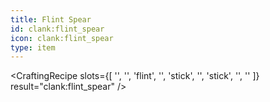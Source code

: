 ```yaml
---
title: Flint Spear
id: clank:flint_spear
icon: clank:flint_spear
type: item
---
```


<CraftingRecipe
    slots={[
        '',
        '',
        'flint',
        '',
        'stick',
        '',
        'stick',
        '',
        ''
    ]}
    result="clank:flint_spear"
/>